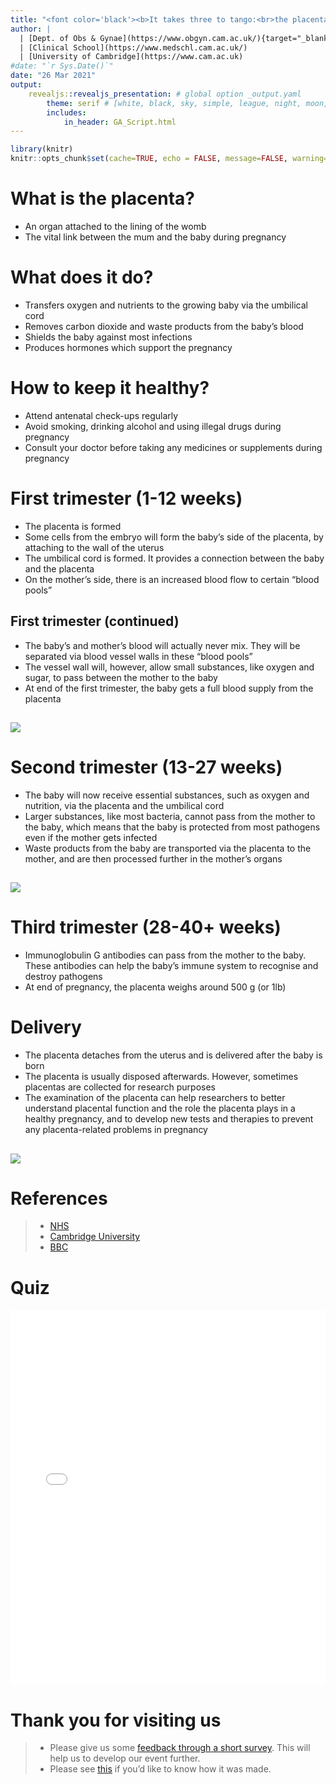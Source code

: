 ```yaml
---
title: "<font color='black'><b>It takes three to tango:<br>the placenta!</b></font>"
author: |
  | [Dept. of Obs & Gynae](https://www.obgyn.cam.ac.uk/){target="_blank"}
  | [Clinical School](https://www.medschl.cam.ac.uk/)
  | [University of Cambridge](https://www.cam.ac.uk)
#date: "`r Sys.Date()`"
date: "26 Mar 2021"
output: 
    revealjs::revealjs_presentation: # global option _output.yaml
        theme: serif # [white, black, sky, simple, league, night, moon, solarized]
        includes:
            in_header: GA_Script.html
---
```

```r
library(knitr)
knitr::opts_chunk$set(cache=TRUE, echo = FALSE, message=FALSE, warning=FALSE) # set global options
```

# What is the placenta?
- An organ attached to the lining of the womb
- The vital link between the mum and the baby during pregnancy

# What does it do?
- Transfers oxygen and nutrients to the growing baby via the umbilical cord
- Removes carbon dioxide and waste products from the baby’s blood
- Shields the baby against most infections
- Produces hormones which support the pregnancy

# How to keep it healthy?
- Attend antenatal check-ups regularly
- Avoid smoking, drinking alcohol and using illegal drugs during pregnancy
- Consult your doctor before taking any medicines or supplements during pregnancy

# First trimester (1-12 weeks)
- The placenta is formed
- Some cells from the embryo will form the baby’s side of the placenta, by attaching to the wall of the uterus
- The umbilical cord is formed. It provides a connection between the baby and the placenta
- On the mother’s side, there is an increased blood flow to certain “blood pools”

## First trimester (continued)
- The baby’s and mother’s blood will actually never mix. They will be separated via blood vessel walls in these “blood pools”
- The vessel wall will, however, allow small substances, like oxygen and sugar, to pass between the mother to the baby
- At end of the first trimester, the baby gets a full blood supply from the placenta

## ![](../images/first-trimester.png)

# Second trimester (13-27 weeks)
- The baby will now receive essential substances, such as oxygen and nutrition, via the placenta and the umbilical cord
- Larger substances, like most bacteria, cannot pass from the mother to the baby, which means that the baby is protected from most pathogens even if the mother gets infected
- Waste products from the baby are transported via the placenta to the mother, and are then processed further in the mother’s organs

## ![](../images/second-trimester.png)

# Third trimester (28-40+ weeks)
- Immunoglobulin G antibodies can pass from the mother to the baby. These antibodies can help the baby’s immune system to recognise and destroy pathogens
- At end of pregnancy, the placenta weighs around 500 g (or 1lb)

# Delivery
- The placenta detaches from the uterus and is delivered after the baby is born
- The placenta is usually disposed afterwards. However, sometimes placentas are collected for research purposes
- The examination of the placenta can help researchers to better understand placental function and the role the placenta plays in a healthy pregnancy, and to develop new tests and therapies to prevent any placenta-related problems in pregnancy

## ![](../images/delivery.png)

# References
> - [NHS](https://www.nhs.uk/common-health-questions/pregnancy/what-is-the-placenta/)
> - [Cambridge University](https://www.cam.ac.uk/research/news/understanding-the-placenta-the-key-to-healthy-life)
> - [BBC](https://www.bbc.co.uk/bitesize/guides/z9fgr82/revision/5)

# Quiz
<iframe src="placenta_quiz.html" title="placenta quiz" style="top:0; left:0; bottom:0; right:0; width:100%; height:600px; border:none; margin:0; padding:0; overflow:hidden; z-index:999999;">Your browser doesn't support iframes.<br>Try <a href="https://obsgynaecam.github.io/CF2021/slide-and-quiz/placenta_quiz.html"</iframe>

# Thank you for visiting us
> - Please give us some <u>[feedback through a short survey](https://www.surveymonkey.co.uk/r/HZDJ778)</u>. This will help us to develop our event further.
> - Please see <u>[this](https://github.com/ObsGynaeCam/CF2021/)</u> if you'd like to know how it was made. 
